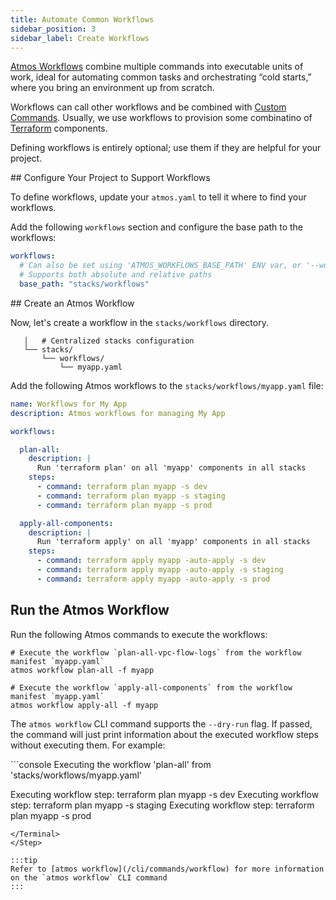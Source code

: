 ```yaml
---
title: Automate Common Workflows
sidebar_position: 3
sidebar_label: Create Workflows
---
```


[Atmos Workflows](/core-concepts/workflows) combine multiple commands into executable units of work, ideal for automating common
tasks and orchestrating “cold starts,” where you bring an environment up from scratch.

Workflows can call other workflows and be combined with [Custom Commands](/core-concepts/custom-commands). Usually, we use
workflows to provision some combinatino of [Terraform](/core-concepts/components/terraform) components.

Defining workflows is entirely optional; use them if they are helpful for your project.

<Step>
## <StepNumber/> Configure Your Project to Support Workflows

To define workflows, update your `atmos.yaml` to tell it where to find your workflows.

Add the following `workflows` section and configure the base path to the workflows:

```yaml
workflows:
  # Can also be set using 'ATMOS_WORKFLOWS_BASE_PATH' ENV var, or '--workflows-dir' command-line arguments
  # Supports both absolute and relative paths
  base_path: "stacks/workflows"
```
</Step>


<Step>
## <StepNumber/> Create an Atmos Workflow

Now, let's create a workflow in the `stacks/workflows` directory.

```console
   │   # Centralized stacks configuration
   └── stacks/
       └── workflows/
           └── myapp.yaml
```

Add the following Atmos workflows to the `stacks/workflows/myapp.yaml` file:

```yaml
name: Workflows for My App
description: Atmos workflows for managing My App

workflows:

  plan-all:
    description: |
      Run 'terraform plan' on all 'myapp' components in all stacks
    steps:
      - command: terraform plan myapp -s dev
      - command: terraform plan myapp -s staging
      - command: terraform plan myapp -s prod

  apply-all-components:
    description: |
      Run 'terraform apply' on all 'myapp' components in all stacks
    steps:
      - command: terraform apply myapp -auto-apply -s dev
      - command: terraform apply myapp -auto-apply -s staging
      - command: terraform apply myapp -auto-apply -s prod
```
</Step>

<Step>

## <StepNumber/> Run the Atmos Workflow

Run the following Atmos commands to execute the workflows:

```shell
# Execute the workflow `plan-all-vpc-flow-logs` from the workflow manifest `myapp.yaml`
atmos workflow plan-all -f myapp

# Execute the workflow `apply-all-components` from the workflow manifest `myapp.yaml`
atmos workflow apply-all -f myapp
```

The `atmos workflow` CLI command supports the `--dry-run` flag. If passed, the command will just print information about
the executed workflow steps without executing them. For example:

<Terminal title="atmos workflow plan-all -f myapp --dry-run">
```console
Executing the workflow 'plan-all' from 'stacks/workflows/myapp.yaml'

Executing workflow step: terraform plan myapp -s dev
Executing workflow step: terraform plan myapp -s staging
Executing workflow step: terraform plan myapp -s prod
```
</Terminal>
</Step>

:::tip
Refer to [atmos workflow](/cli/commands/workflow) for more information on the `atmos workflow` CLI command
:::



